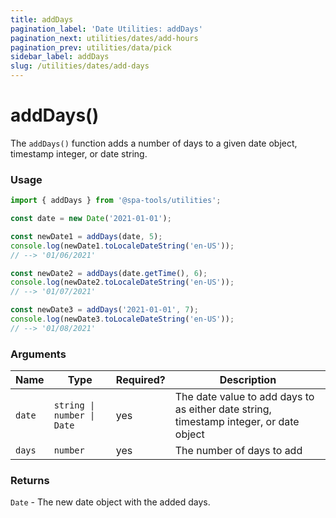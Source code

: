 ```yaml
---
title: addDays
pagination_label: 'Date Utilities: addDays'
pagination_next: utilities/dates/add-hours
pagination_prev: utilities/data/pick
sidebar_label: addDays
slug: /utilities/dates/add-days
---
```



<PackageCaption packageName='@spa-tools/utilities' />

# addDays()

The `addDays()` function adds a number of days to a given date object,
timestamp integer, or date string.

### Usage

```ts
import { addDays } from '@spa-tools/utilities';

const date = new Date('2021-01-01');

const newDate1 = addDays(date, 5);
console.log(newDate1.toLocaleDateString('en-US'));
// --> '01/06/2021'

const newDate2 = addDays(date.getTime(), 6);
console.log(newDate2.toLocaleDateString('en-US'));
// --> '01/07/2021'

const newDate3 = addDays('2021-01-01', 7);
console.log(newDate3.toLocaleDateString('en-US'));
// --> '01/08/2021'
```

### Arguments

| Name   | Type                       | Required? | Description                                                                            |
| ------ | -------------------------- | --------- | -------------------------------------------------------------------------------------- |
| `date` | `string \| number \| Date` | yes       | The date value to add days to as either date string, timestamp integer, or date object |
| `days` | `number`                   | yes       | The number of days to add                                                              |

### Returns

`Date` - The new date object with the added days.
